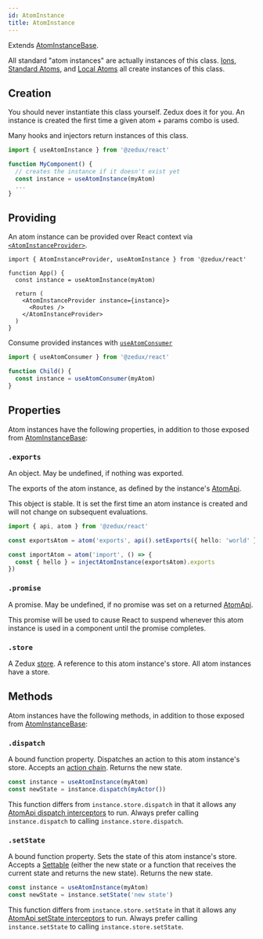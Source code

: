 ```yaml
---
id: AtomInstance
title: AtomInstance
---
```


Extends [AtomInstanceBase](AtomInstanceBase).

All standard "atom instances" are actually instances of this class. [Ions](Ion), [Standard Atoms](Atom), and [Local Atoms](LocalAtom) all create instances of this class.

## Creation

You should never instantiate this class yourself. Zedux does it for you. An instance is created the first time a given atom + params combo is used.

Many hooks and injectors return instances of this class.

```ts
import { useAtomInstance } from '@zedux/react'

function MyComponent() {
  // creates the instance if it doesn't exist yet
  const instance = useAtomInstance(myAtom)
  ...
}
```

## Providing

An atom instance can be provided over React context via [`<AtomInstanceProvider>`](../components/AtomInstanceProvider).

```tsx
import { AtomInstanceProvider, useAtomInstance } from '@zedux/react'

function App() {
  const instance = useAtomInstance(myAtom)

  return (
    <AtomInstanceProvider instance={instance}>
      <Routes />
    </AtomInstanceProvider>
  )
}
```

Consume provided instances with [`useAtomConsumer`](../hooks/useAtomConsumer)

```ts
import { useAtomConsumer } from '@zedux/react'

function Child() {
  const instance = useAtomConsumer(myAtom)
}
```

## Properties

Atom instances have the following properties, in addition to those exposed from [AtomInstanceBase](AtomInstanceBase):

### `.exports`

An object. May be undefined, if nothing was exported.

The exports of the atom instance, as defined by the instance's [AtomApi](AtomApi).

This object is stable. It is set the first time an atom instance is created and will not change on subsequent evaluations.

```ts
import { api, atom } from '@zedux/react'

const exportsAtom = atom('exports', api().setExports({ hello: 'world' }))

const importAtom = atom('import', () => {
  const { hello } = injectAtomInstance(exportsAtom).exports
})
```

### `.promise`

A promise. May be undefined, if no promise was set on a returned [AtomApi](AtomApi).

This promise will be used to cause React to suspend whenever this atom instance is used in a component until the promise completes.

### `.store`

A Zedux [store](Store). A reference to this atom instance's store. All atom instances have a store.

## Methods

Atom instances have the following methods, in addition to those exposed from [AtomInstanceBase](AtomInstanceBase):

### `.dispatch`

A bound function property. Dispatches an action to this atom instance's store. Accepts an [action chain](../types/ActionChain). Returns the new state.

```ts
const instance = useAtomInstance(myAtom)
const newState = instance.dispatch(myActor())
```

This function differs from `instance.store.dispatch` in that it allows any [AtomApi dispatch interceptors](AtomApi#adddispatchinterceptor) to run. Always prefer calling `instance.dispatch` to calling `instance.store.dispatch`.

### `.setState`

A bound function property. Sets the state of this atom instance's store. Accepts a [Settable](../types/Settable) (either the new state or a function that receives the current state and returns the new state). Returns the new state.

```ts
const instance = useAtomInstance(myAtom)
const newState = instance.setState('new state')
```

This function differs from `instance.store.setState` in that it allows any [AtomApi setState interceptors](AtomApi#addsetstateinterceptor) to run. Always prefer calling `instance.setState` to calling `instance.store.setState`.
